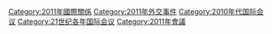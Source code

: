 [[Category:2011年國際關係|Category:2011年國際關係]]
[[Category:2011年外交事件|Category:2011年外交事件]]
[[Category:2010年代国际会议|Category:2010年代国际会议]]
[[Category:21世纪各年国际会议|Category:21世纪各年国际会议]]
[[Category:2011年會議|Category:2011年會議]]